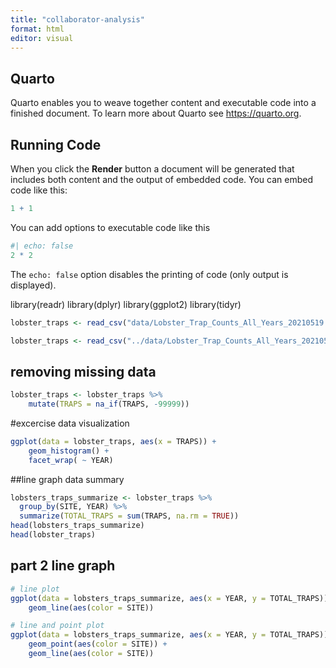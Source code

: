 ```yaml
---
title: "collaborator-analysis"
format: html
editor: visual
---
```


## Quarto

Quarto enables you to weave together content and executable code into a finished document. To learn more about Quarto see <https://quarto.org>.

## Running Code

When you click the **Render** button a document will be generated that includes both content and the output of embedded code. You can embed code like this:

```r
1 + 1
```

You can add options to executable code like this

```r
#| echo: false
2 * 2
```

The `echo: false` option disables the printing of code (only output is displayed).

library(readr)
library(dplyr)
library(ggplot2)
library(tidyr)

```r
lobster_traps <- read_csv("data/Lobster_Trap_Counts_All_Years_20210519.csv")
```
```r
lobster_traps <- read_csv("../data/Lobster_Trap_Counts_All_Years_20210519.csv")
```
## removing missing data

```r
lobster_traps <- lobster_traps %>% 
    mutate(TRAPS = na_if(TRAPS, -99999))
```

#excercise data visualization
```r
ggplot(data = lobster_traps, aes(x = TRAPS)) +
    geom_histogram() +
    facet_wrap( ~ YEAR)
```

##line graph data summary
```r
lobsters_traps_summarize <- lobster_traps %>% 
  group_by(SITE, YEAR) %>% 
  summarize(TOTAL_TRAPS = sum(TRAPS, na.rm = TRUE))
head(lobsters_traps_summarize)
head(lobster_traps)
```

## part 2 line graph 
```r
# line plot
ggplot(data = lobsters_traps_summarize, aes(x = YEAR, y = TOTAL_TRAPS)) +
    geom_line(aes(color = SITE))

# line and point plot
ggplot(data = lobsters_traps_summarize, aes(x = YEAR, y = TOTAL_TRAPS)) +
    geom_point(aes(color = SITE)) +
    geom_line(aes(color = SITE))
```

